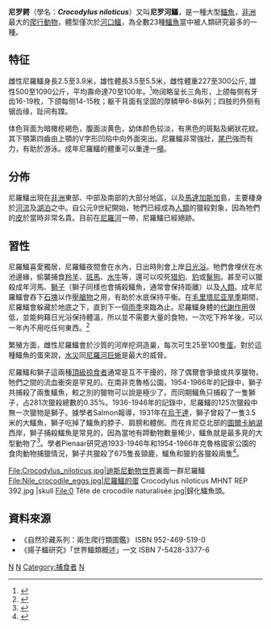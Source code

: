{{Speciesbox
| taxon = Crocodylus niloticus
| fossil_range = {{Fossil range|2.5|0}}
| status = LC
| status_system = iucn3.1
| image = Nile_Crocodile_Side_View_2620px.jpg
| image_caption = 尼罗鳄
| binomial_authority = （[[Joseph_Nicolai_Laurenti|Laurenti]], 1768）
| range_map = Cypron-Range Crocodylus niloticus.svg
| range_map_caption = 尼罗鳄的全球分佈
}}

'''尼罗鳄'''（學名：'''''Crocodylus niloticus'''''）又叫'''尼罗河鱷'''，是一種大型[[鱷魚|鱷魚]]，[[非洲|非洲]]最大的[[爬行動物|爬行動物]]，體型僅次於[[河口鱷|河口鱷]]，為全數23種[[鱷魚|鱷魚]]當中被人類研究最多的一種。

== 特征 ==
雌性尼羅鱷身長2.5至3.9米，雄性體長3.5至5.5米，雌性體重227至300公斤, 雄性500至1090公斤，平均壽命達70至100年。<ref>{{Cite web |url=http://wildnature.go2c.info/view.php?doc=%2Fwildlife%2Fcrocodile |title=Crocodile (Nile Crocodile)（尼羅河鱷魚）東非大自然 |access-date=2020-01-29 |archive-url=https://web.archive.org/web/20170217073907/http://wildnature.go2c.info/view.php?doc=%2Fwildlife%2Fcrocodile |archive-date=2017-02-17 |dead-url=yes }}</ref>吻阔略呈长三角形，上颌每侧有牙齿16-19枚，下颌每侧14-15枚；躯干背面有坚固的厚鳞甲6-8纵列；四肢的外侧有锯齿缘，趾间有蹼。

体色背面为暗橄榄褐色，腹面淡黄色，幼体颜色较淡，有黑色的斑點及網狀花紋。其下顎第四齒由上顎的V字形凹陷中向外面突出。尼羅鱷非常強壯，[[尾巴|尾巴]]強而有力，有助於游泳。成年尼羅鱷的體重可以重達一[[噸|噸]]。

== 分佈 ==
尼羅鱷出現在[[非洲|非洲]]東部、中部及南部的大部分地區，以及[[馬達加斯加|馬達加斯加]]島，主要棲身於[[河流|河流]]及[[湖泊|湖泊]]之中。自公元9世紀開始，牠們已經成為[[人類|人類]]的獵殺對象，因為牠們的[[皮|皮]]於當時非常名貴。目前在[[尼羅河|尼羅河]]一帶，尼羅鱷已經絕跡。

== 習性 ==
尼羅鱷喜愛獨居，尼羅鱷夜間會在水內，日出時則會上岸[[日光浴|日光浴]]。牠們會埋伏在水池邊緣，偷襲捕食[[羚羊|羚羊]]、[[斑馬|斑馬]]、[[水牛|水牛]]等，還可以咬死[[猎豹|猎豹]]、[[豹|豹]]或[[鬣狗|鬣狗]]。甚至可以獵殺成年河馬、[[獅子|獅子]]（獅子同樣也會捕殺鱷魚，通常會保持距離）以及[[人類|人類]]。成年尼羅鱷會吞下[[石塊|石塊]]以作[[壓艙物|壓艙物]]之用，有助於水底保持平衡。在[[毛里塔尼亚|毛里塔尼亚]][[旱季|旱季]]期間，尼羅鱷會躲藏於地底之下，直到下一個[[雨季|雨季]]來臨為止。尼羅鱷身體的[[代謝作用|代謝作用]]很低，並能夠藉日光浴保持體溫，所以並不需要大量的食物，一次吃下羚羊後，可以一年內不用吃任何東西。<ref>{{Cite web |url=http://zoo.e-tobe.com/animal.php?sub=15&cata=3&id=24 |title=新竹市立動物園-尼羅鱷 |access-date=2014-02-24 |archive-url=https://web.archive.org/web/20140227213555/http://zoo.e-tobe.com/animal.php?sub=15&cata=3&id=24 |archive-date=2014-02-27 |dead-url=yes }}</ref>

繁殖方面，雌性尼羅鱷會於沙質的河岸挖洞造巢，每次可生25至100隻[[蛋|蛋]]。對於這種鱷魚的蛋來說，[[水災|水災]]同[[尼羅河巨蜥|尼羅河巨蜥]]是最大的威脅。

尼羅鱷和獅子這兩種[[頂級掠食者|頂級掠食者]]通常是互不干擾的，除了偶爾會爭搶或共享獵物，牠們之間的流血衝突是罕見的。在南非克魯格公園，1954-1966年的記錄中，獅子共捕殺了兩隻鱷魚，較之別的獵物可以說是極少了。而同期鱷魚只捕殺了一隻獅子，占281次獵殺總數的0.35%。1936-1946年的記錄中，尼羅鱷的125次獵殺中無一次獵物是獅子。據學者Salmon報導，1931年在[[烏干達|烏干達]]，獅子曾殺了一隻3.5米的大鱷魚，獅子吃掉了鱷魚的脖子、肩膀和體側。而在肯尼亞北部的[[圖爾卡納湖|圖爾卡納湖]]西岸，獅子捕殺鱷魚是常見的，因為當地有蹄動物數量稀少，鱷魚就是最多見的大型動物了<ref>{{Cite web |url=https://www.ask543.net/question/8R3AL51GvDLEL.html |title=存档副本 |access-date=2021-07-04 |archive-date=2021-07-09 |archive-url=https://web.archive.org/web/20210709184329/https://www.ask543.net/question/8R3AL51GvDLEL.html |dead-url=no }}</ref>。學者Pienaar研究過1933-1946年和1954-1966年克魯格國家公園的食肉動物捕獵情況，獅子共獵殺了675隻長頸鹿，鱷魚和獵豹各獵殺兩隻<ref>{{Cite web |url=https://www.juduo.cc/club/865912.html |title=存档副本 |access-date=2021-07-04 |archive-date=2021-07-09 |archive-url=https://web.archive.org/web/20210709182657/https://www.juduo.cc/club/865912.html |dead-url=no }}</ref>。

<gallery>
File:Crocodylus_niloticus.jpg|[[迪斯尼動物世界|迪斯尼動物世界]]裏面一群尼羅鱷
File:Nile_crocodile_eggs.jpg|尼羅鱷的蛋
Crocodylus niloticus MHNT REP 392.jpg |skull 
File:0 Tête de crocodile naturalisée.jpg|歸化鱷魚頭。
</gallery>

== 資料來源 ==
{{Commons|Crocodylus_niloticus}}
{{reflist}}
* 《自然珍藏系列：兩生爬行類圖鑑》 ISBN 952-469-519-0
* 《揚子鱷研究》「世界鱷類概述」一文 ISBN 7-5428-3377-6
{{Taxonbar|from=Q168745}}
{{鱷目}}
[[Category:鳄属|N]]
[[Category:非洲爬行動物|N]]
[[Category:捕食者|Category:捕食者]]
[[Category:1768年描述的动物|N]]